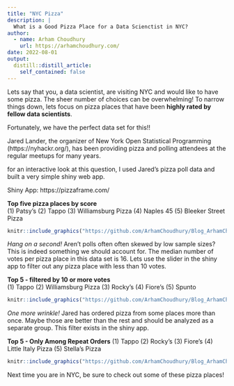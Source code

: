 ```yaml
---
title: "NYC Pizza"
description: |
  What is a Good Pizza Place for a Data Scienctist in NYC?
author:
  - name: Arham Choudhury
    url: https://arhamchoudhury.com/
date: 2022-08-01
output:
  distill::distill_article:
    self_contained: false
---
```


Lets say that you, a data scientist, are visiting NYC and would like to have some pizza. The sheer number of choices can be overwhelming! To narrow things down, lets focus on pizza places that have been **highly rated by fellow data scientists**. 

Fortunately, we have the perfect data set for this!!

Jared Lander, the organizer of New York Open Statistical Programming (https://nyhackr.org/), has been providing pizza and polling attendees at the regular meetups for many years.

for an interactive look at this question, I used Jared's pizza poll data and built a very simple shiny web app.

Shiny App: https://pizzaframe.com/

**Top five pizza places by score**  
(1) Patsy's (2) Tappo (3) Williamsburg Pizza (4) Naples 45  (5) Bleeker Street Pizza

```r
knitr::include_graphics("https://github.com/ArhamChoudhury/Blog_ArhamChoudhury/blob/main/images/Top5_overall.jpg?raw=true")  
```

*Hang on a second!* Aren't polls often often skewed by low sample sizes? This is indeed something we should account for. The median number of votes per pizza place in this data set is 16. Lets use the slider in the shiny app to filter out any pizza place with less than 10 votes.

**Top 5 - filtered by 10 or more votes**  
(1) Tappo (2) Williamsburg Pizza (3) Rocky's  (4) Fiore's (5) Spunto
 
```r
knitr::include_graphics("https://github.com/ArhamChoudhury/Blog_ArhamChoudhury/blob/main/images/Top5_vote_filter.jpg?raw=true")  
```


*One more wrinkle!* Jared has ordered pizza from some places more than once. Maybe those are better than the rest and should be analyzed as a separate group. This filter exists in the shiny app.

**Top 5 - Only Among Repeat Orders**
(1) Tappo (2) Rocky's (3) Fiore's (4) Little Italy Pizza (5) Stella's Pizza

```r
knitr::include_graphics("https://github.com/ArhamChoudhury/Blog_ArhamChoudhury/blob/main/images/Top5_repeat_orders.jpg?raw=true")  
```
  

Next time you are in NYC, be sure to check out some of these pizza places!


